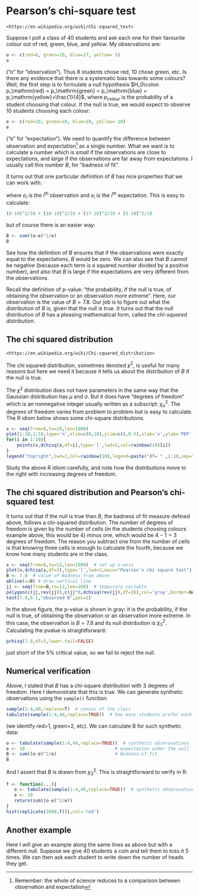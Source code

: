 # Pearson's chi-square test {#chisquare}

```block2
<https://en.wikipedia.org/wiki/Chi-squared_test>
```

Suppose I poll a class of 40 students and ask each one for their
favourite colour out of red, green, blue, and yellow.  My observations are:

```r
o <- c(red=8, green=10, blue=17, yellow= 5)
o
```

("o" for "observation").  Thus 8 students chose red, 10 chose green,
etc.  Is there any evidence that there is a systematic bias towards
some colours?  Well, the first step is to formulate a null hypothesis
$H_0\colon p_\mathrm{red} = p_\mathrm{green} = p_\mathrm{blue} =
p_\mathrm{yellow}=\frac{1}{4}$, where $p_\mathrm{colour}$ is the
probability of a student choosing that colour.  If the null is true,
we would expect to observe 10 students choosing each colour:

```r
e <- c(red=10, green=10, blue=10, yellow= 10)
e
```

("e" for "expectation").  We need to quantify the difference between
observation and expectation^[Remember: the whole of science reduces to
a comparison between observation and expectation] as a single number.
What we want is to calculate a number which is *small* if the
observations are close to expectations, and *large* if the
observations are far away from expectations.  I usually call this
number $B$, for "badness of fit".

It turns out that one particular definition of $B$ has nice properties
that we can work with:

\begin{equation}
B=\sum_i\frac{\left(e_i-o_i\right)^2}{e_i}
\end{equation}

where $o_i$ is the $i^\mathrm{th}$ observation and $e_i$ is the
$i^\mathrm{th}$ expectation.  This is easy to calculate:

```r
(8-10)^2/10 + (10-10)^2/10 + (17-10)^2/10 + (5-10)^2/10
```

but of course there is an easier way:

```r
B <- sum((o-e)^2/e)
B
```

See how the definition of $B$ ensures that if the observations were
exactly equal to the expectations, $B$ would be zero.  We can also see
that $B$ cannot be negative (because each term is a squared number
divided by a positive number), and also that $B$ is large if the
expectations are very different from the observations.

Recall the definition of p-value: "the probability, if the null is
true, of obtaining the observation or an observation more extreme".
Here, our observation is the value of $B=7.8$.  Our job is to figure
out what the distribution of $B$ is, given that the null is true.  It
turns out that the null distribution of $B$ has a pleasing
mathematical form, called the *chi-squared distribution*.

## The chi squared distribution

```block2
<https://en.wikipedia.org/wiki/Chi-squared_distribution>
```

The chi squared distribution, sometimes denoted $\chi^2$, is useful
for many reasons but here we need it because it tells us about the
distribution of $B$ if the null is true.

The $\chi^2$ distribution does not have parameters in the same way
that the Gaussian distribution has $\mu$ and $\sigma$.  But it does
have "degrees of freedom" which is an nonnegative integer usually
written as a subscript: $\chi^2_n$.  The degrees of freedom varies
from problem to problem but is easy to calculate.  The R idiom below
shows some chi-square distributions.

```r
x <- seq(from=0,to=20,len=1000)
plot(1:10,1:10,type='n',xlim=c(0,10),ylim=c(0,0.5),xlab='x',ylab='PDF',main='chi-squared distribution')
for(i in 1:10){
    points(x,dchisq(x,df=i),type='l',lwd=2,col=rainbow(10)[i])
}
legend("topright",lwd=2,col=rainbow(10),legend=paste("df= " ,1:10,sep=""))
```

Study the above R idiom carefully, and note how the distributions move
to the right with increasing degrees of freedom.

## The chi squared distribution and Pearson's chi-squared test

It turns out that if the null is true then $B$, the badness of fit
measure defined above, follows a chi-squared distribution.  The number
of degrees of freedom is given by the number of cells (in the students
choosing colours example above, this would be 4) minus one, which
would be $4-1=3$ degrees of freedom.  The reason you subtract one from
the number of cells is that knowing three cells is enough to calculate
the fourth, because we know how many students are in the class.


```r
x <- seq(from=0,to=12,len=1000)  # set up x-axis
plot(x,dchisq(x,df=3),type='l',lwd=2,main="Pearson's chi square test")  # setup axes
B <- 7.8  # value of Badness from above
abline(v=B) # draw vertical line
jj <- seq(from=B,to=12,len=100)  # temporary variable
polygon(c(jj,rev(jj)),c(jj*0,dchisq(rev(jj),df=3)),col='gray',border=NA)  #shade pvalue
text(7.8,0.1,"observed B",pos=2)  
```

In the above figure, the p-value is shown in gray: it is the
probability, if the null is true, of obtaining the observation or an
observation more extreme.  In this case, the observation is $B=7.8$
and its null distribution is $\chi^2_3$.  Calculating the pvalue is straightforward:

```r
pchisq(7.8,df=3,lower.tail=FALSE)
```

just short of the 5\% critical value, so we fail to reject the null.

## Numerical verification

Above, I stated that $B$ has a chi-square distribution with 3 degrees
of freedom.  Here I demonstrate that this is true.  We can generate
synthetic observations using the ```sample()``` function:


```r
sample(1:4,40,replace=T)  # census of the class
tabulate(sample(1:4,40,replace=TRUE))  # how many students prefer each colour

```

(we identify red=1, green=2, etc).  We can calculate B for such
synthetic data:

```r
o <- tabulate(sample(1:4,40,replace=TRUE))  # synthetic obseravations
e <- 10                                  # expectation under the null
B <- sum((o-e)^2/e)                      # Badness-of-fit
B
```

And I assert that $B$ is drawn from $\chi^2_3$.  This is straightforward to verify in R:

```r
f <- function(...){
   o <- tabulate(sample(1:4,40,replace=TRUE))  # synthetic obseravations
   e <- 10
   return(sum((o-e)^2/e))
}
hist(replicate(1000,f()),col='red')
```


## Another example

Here I will give an example along the same lines as above but with a
different null.  Suppose we give 40 students a coin and tell them to
toss it 5 times.  We can then ask each student to write down the
number of heads they get. 
